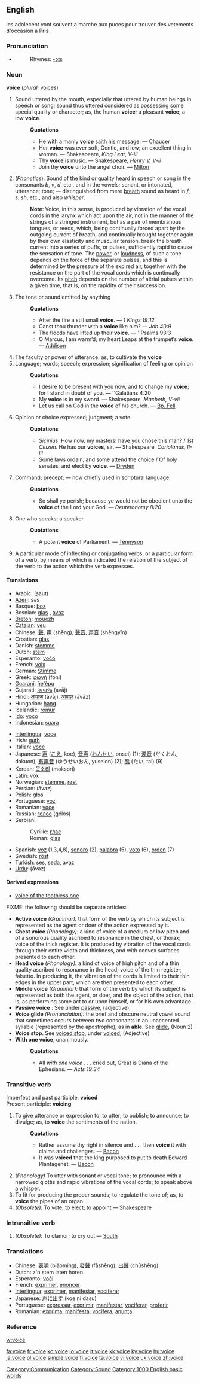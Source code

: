 ==English==
les adolecent vont souvent a marche aux puces pour trouver des vetements d'occasion a Pris

===Pronunciation===
*{{audio|en-us-voice.ogg|Audio (US)}}
*:Rhymes: [[Rhymes:English:-ɔɪs|-ɔɪs]]

===Noun===
'''voice''' (''plural:'' [[voices]])

#Sound uttered by the mouth, especially that uttered by human beings in speech or song; sound thus uttered considered as possessing some special quality or character; as, the human '''voice'''; a pleasant '''voice'''; a low '''voice'''.
#:'''Quotations'''
#:*He with a manly '''voice''' saith his message. — [[Chaucer]]
#:*Her '''voice''' was ever soft, Gentle, and low; an excellent thing in woman. — Shakespeare, ''King Lear, V-iii''
#:*Thy '''voice''' is music. — Shakespeare, ''Henry V, V-ii''
#:*Join thy '''voice''' unto the angel choir. — [[Milton]]
#(''Phonetics''): Sound of the kind or quality heard in speech or song in the consonants ''b'', ''v'', ''d'', etc., and in the vowels; sonant, or intonated, utterance; tone; — distinguished from mere [[breath]] sound as heard in ''f'', ''s'', ''sh'', etc., and also ''whisper''.
#:'''Note''': Voice, in this sense, is produced by vibration of the vocal cords in the larynx which act upon the air, not in the manner of the strings of a stringed instrument, but as a pair of membranous tongues, or reeds, which, being continually forced apart by the outgoing current of breath, and continually brought together again by their own elasticity and muscular tension, break the breath current into a series of puffs, or pulses, sufficiently rapid to cause the sensation of tone. The [[power]], or [[loudness]], of such a tone depends on the force of the separate pulses, and this is determined by the pressure of the expired air, together with the resistance on the part of the vocal cords which is continually overcome. Its [[pitch]] depends on the number of aërial pulses within a given time, that is, on the rapidity of their succession.
#The tone or sound emitted by anything
#:'''Quotations'''
#:*After the fire a still small '''voice'''. — ''1 Kings 19:12''
#:*Canst thou thunder with a '''voice''' like him? — ''Job 40:9''
#:*The floods have lifted up their '''voice'''. — ''Psalms 93:3
#:*O Marcus, I am warm’d; my heart Leaps at the trumpet’s '''voice'''. — [[Addison]]
#The faculty or power of utterance; as, to cultivate the '''voice'''
#Language; words; speech; expression; signification of feeling or opinion
#:'''Quotations'''
#:*I desire to be present with you now, and to change my '''voice'''; for I stand in doubt of you. — ''Galatians 4:20
#:*My '''voice''' is in my sword. — Shakespeare, ''Macbeth, V-vii''
#:*Let us call on God in the '''voice''' of his church. — [[Bp. Fell]]
#Opinion or choice expressed; judgment; a vote.
#:'''Quotations'''
#:*''Sicinius''. How now, my masters! have you chose this man? / ''1st Citizen''. He has our '''voices''', sir. — Shakespeare, ''Coriolanus, II-iii''
#:*Some laws ordain, and some attend the choice / Of holy senates, and elect by '''voice'''. — [[Dryden]]
#Command; precept; — now chiefly used in scriptural language.
#:'''Quotations'''
#:*So shall ye perish; because ye would not be obedient unto the '''voice''' of the Lord your God. — ''Deuteronomy 8:20''
#One who speaks; a speaker.
#:'''Quotations'''
#:*A potent '''voice''' of Parliament. — [[Tennyson]]
#{{Grammar}} A particular mode of inflecting or conjugating verbs, or a particular form of a verb, by means of which is indicated the relation of the subject of the verb to the action which the verb expresses.

====Translations====
{{top}}
*Arabic: {{ARchar|[[صوت]]}} (ʂaut)
*[[Azeri]]: səs
*Basque: [[boz]]
*Bosnian: [[glas#Bosnian|glas]] {{m}}, [[avaz#Bosnian|avaz]] {{m}}
*[[Breton]]: [[mouezh]] {{f}}
*[[Catalan]]: [[veu]]
*Chinese: [[聲]], [[声]] (shēng), [[聲音]], [[声音]] (shēngyīn)
*Croatian: [[glas#Croatian|glas]] {{m}}
*Danish: [[stemme]] {{c}}
*Dutch: [[stem]] {{f}}
*Esperanto: [[voĉo]]
*French: [[voix]] {{f}}
*German: [[Stimme]] {{f}}
*Greek: [[φωνή]] (foní)
*[[Guaraní]]: [[ñe'ẽpu]]
*Gujarati: [[અવાજ]] (avāj)
*Hindi: [[आवाज]] (āvāj), [[आवाज़]] (āvāz)
*Hungarian: [[hang]]
*Icelandic: [[rómur]] {{m}}
*[[Ido]]: [[voco]]
*Indonesian: [[suara]]
{{mid}}
*[[Interlingua]]: [[voce]]
*Irish: [[guth]] {{m}}
*Italian: [[voce]]
*Japanese: [[声]] ([[こえ]], koe), [[音声]] ([[おんせい]], onsei) (1); [[濁音]] (だくおん, dakuon), [[有声音]] (ゆうせいおん, yuseion) (2); [[態]] (たい, tai) (9)
*Korean: [[목소리]] (moksori)
*Latin: [[vox]] {{f}}
*Norwegian: [[stemme]], [[røst]]
*Persian: {{FAchar|[[اواز|آواز]]}} (āvaz)
*Polish: [[głos]] {{m}}
*Portuguese: [[voz]] {{f}}
*Romanian: [[voce]] {{f}}
*Russian: [[голос]] (gólos) {{m}}
*Serbian:
*:Cyrillic: [[глас#Serbian|глас]] {{m}}
*:Roman: [[glas#Serbian|glas]] {{m}}
*Spanish: [[voz]] {{f}} (1,3,4,8), [[sonoro]] {{m}} (2), [[palabra]] {{f}} (5), [[voto]] {{m}} (6), [[orden]] {{f}} (7) 
*Swedish: [[röst]] {{c}}
*Turkish: [[ses]], [[seda]], [[avaz#Turkish|avaz]]
*[[Urdu]]: {{URchar|[[اواز|آواز]]}} (āvaz)
{{bottom}}

====Derived expressions====
* [[voice of the toothless one]]

FIXME: the following should be separate articles:
*'''Active voice''' ''(Grammar):'' that form of the verb by which its subject is represented as the agent or doer of the action expressed by it.
*'''Chest voice''' ''(Phonology):'' a kind of voice of a medium or low pitch and of a sonorous quality ascribed to resonance in the chest, or thorax; voice of the thick register. It is produced by vibration of the vocal cords through their entire width and thickness, and with convex surfaces presented to each other.
*'''Head voice''' ''(Phonology):'' a kind of voice of high pitch and of a thin quality ascribed to resonance in the head; voice of the thin register; falsetto. In producing it, the vibration of the cords is limited to their thin edges in the upper part, which are then presented to each other.
*'''Middle voice''' ''(Grammar):'' that form of the verb by which its subject is represented as both the agent, or doer, and the object of the action, that is, as performing some act to or upon himself, or for his own advantage.
*'''Passive voice''' {{Grammar}}: See under [[passive]], (adjective).
*'''Voice glide''' ''(Pronunciation):'' the brief and obscure neutral vowel sound that sometimes occurs between two consonants in an unaccented syllable (represented by the apostrophe), as in '''able'''. See [[glide]], (Noun 2)
*'''Voice stop'''. See [[voiced stop]], under [[voiced]], (Adjective)
*'''With one voice''', unanimously.
*:'''Quotations'''
*:*All ''with one voice'' . . . cried out, Great is Diana of the Ephesians. — ''Acts 19:34''

===Transitive verb===
Imperfect and past participle: '''voiced'''<br>
Present participle: '''voicing''' 

#To give utterance or expression to; to utter; to publish; to announce; to divulge; as, to '''voice''' the sentiments of the nation.
#:'''Quotations'''
#:*Rather assume thy right in silence and . . . then '''voice''' it with claims and challenges. — [[Bacon]]
#:*It was '''voiced''' that the king purposed to put to death Edward Plantagenet. — [[Bacon]]
#''(Phonology)'' To utter with sonant or vocal tone; to pronounce with a narrowed glottis and rapid vibrations of the vocal cords; to speak above a whisper.
#To fit for producing the proper sounds; to regulate the tone of; as, to '''voice''' the pipes of an organ.
#''(Obsolete):'' To vote; to elect; to appoint — [[Shakespeare]]

===Intransitive verb===
#''(Obsolete):'' To clamor; to cry out — [[South]]

=== Translations ===
*Chinese: [[表明]] (biǎomíng), [[發聲]] (fāshēng), [[出聲]] (chūshēng)
*Dutch: z'n stem laten horen
*Esperanto: [[voĉi]]
*French: [[exprimer]], [[énoncer]]
*[[Interlingua]]: [[exprimer]], [[manifestar]], [[vociferar]]
*Japanese: [[声に出す]] (koe ni dasu)
*Portuguese: [[expressar]], [[exprimir]], [[manifestar]], [[vociferar]], [[proferir]]
*Romanian: [[exprima]], [[manifesta]], [[vocifera]], [[anunţa]]

===Reference===
[[w:voice]]

[[Category:Communication]]
[[Category:Sound]]
[[Category:1000 English basic words]]

[[fa:voice]]
[[fr:voice]]
[[ko:voice]]
[[io:voice]]
[[it:voice]]
[[kk:voice]]
[[ky:voice]]
[[hu:voice]]
[[ja:voice]]
[[pl:voice]]
[[simple:voice]]
[[fi:voice]]
[[ta:voice]]
[[vi:voice]]
[[uk:voice]]
[[zh:voice]]